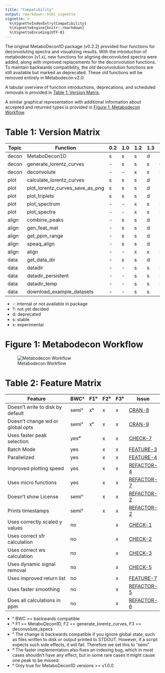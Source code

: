 ```yaml
---
title: "Compatibility"
output: rmarkdown::html_vignette
vignette: >
  %\VignetteIndexEntry{Compatibility}
  %\VignetteEngine{knitr::rmarkdown}
  %\VignetteEncoding{UTF-8}
---
```


The original MetaboDecon1D package (v0.2.2) provided four functions for
deconvoluting spectra and visualizing results. With the introduction of
metabodecon (v1.x), new functions for aligning deconvoluted spectra were added,
along with improved replacements for the deconvolution functions. To maintain
backwards compatibility, the old deconvolution functions are still available but
marked as deprecated. These old functions will be removed entirely in
Metabodecon v2.0.

A tabular overview of function introductions, deprecations, and scheduled
removals is provided in [Table 1: Version Matrix](#table-1-version-matrix).

A similar graphical representation with additional information about accepted
and returned types is provided in
[Figure 1: Metabodecon Workflow](#figure-1-metabodecon-workflow).

# Table 1: Version Matrix

| Topic | Function                        | 0.2 | 1.0 | 1.2 | 1.3 | 2.0 |
| ----- | ------------------------------- | --- | --- | --- | --- | --- |
| decon | MetaboDecon1D                   | s   | s   | s   | d   | -   |
| decon | generate_lorentz_curves         | -   | s   | s   | s   | d   |
| decon | deconvolute                     | -   | -   | x   | x   | s   |
| plot  | calculate_lorentz_curves        | s   | s   | s   | d   | -   |
| plot  | plot_lorentz_curves_save_as_png | s   | s   | s   | d   | -   |
| plot  | plot_triplets                   | s   | s   | s   | d   | -   |
| plot  | plot_spectrum                   | -   | -   | x   | s   | s   |
| plot  | plot_spectra                    | -   | -   | x   | s   | s   |
| align | combine_peaks                   | -   | s   | s   | d   | -   |
| align | gen_feat_mat                    | -   | s   | s   | d   | -   |
| align | get_ppm_range                   | -   | s   | s   | d   | -   |
| align | speaq_align                     | -   | s   | s   | d   | -   |
| align | align                   | -   | -   | x   | x   | s   |
| data  | get_data_dir                    | -   | s   | s   | d   | -   |
| data  | datadir                         | -   | -   | s   | s   | s   |
| data  | datadir_persistent              | -   | -   | s   | s   | s   |
| data  | datadir_temp                    | -   | -   | s   | s   | s   |
| data  | download_example_datasets       | -   | -   | s   | s   | s   |

* -: internal or not available in package
* ?: not yet decided
* d: deprecated
* s: stable
* x: experimental

# Figure 1: Metabodecon Workflow

![Metabodecon Workflow](metabodecon_workflow.svg)

# Table 2: Feature Matrix

| Feature                          | BWCᵃ  | F1ᵇ | F2ᵇ | F3ᵇ | Issue        |
| -------------------------------- | ----- | --- | --- | --- | ------------ |
| Doesn't write to disk by default | semiᶜ | xᵉ  | x   | x   | [CRAN-8]     |
| Doesn't change wd or global opts | semiᶜ | xᵉ  | x   | x   | [CRAN-9]     |
| Uses faster peak selection       | yesᵈ  |     | x   | x   | [CHECK-7]    |
| Batch Mode                       | yes   |     | x   | x   | [FEATURE-3]  |
| Parallelized                     | yes   |     | x   | x   | [FEATURE-4]  |
| Improved plotting speed          | yes   |     | x   | x   | [REFACTOR-4] |
| Uses micro functions             | yes   |     | x   | x   | [REFACTOR-7] |
| Doesn't show License             | semiᶜ |     | x   | x   | [REFACTOR-2] |
| Prints timestamps                | semiᶜ |     | x   | x   | [REFACTOR-2] |
| Uses correctly scaled y values   | no    |     |     | x   | [CHECK-1]    |
| Uses correct sfr calculation     | no    |     |     | x   | [CHECK-2]    |
| Uses correct ws calculation      | no    |     |     | x   | [CHECK-3]    |
| Uses dynamic signal removal      | no    |     |     | x   | [CHECK-5]    |
| Uses improved return list        | no    |     |     | x   | [FEATURE-7]  |
| Uses faster smoothing            | no    |     |     | x   | [REFACTOR-5] |
| Does all calculations in ppm     | no    |     |     | x   | [REFACTOR-6] |

- ᵃ BWC == backwards compatible
- ᵇ F1 == MetaboDecon1D, F2 == generate_lorentz_curves, F3 == deconvolute_ispecs
- ᶜ The change is backwards compatible if you ignore global state, such as files
  written to disk or output printed to STDOUT. However, if a script expects such
  side effects, it will fail. Therefore we set this to "semi".
- ᵈ The faster implementation also fixes an indexing bug, which in most cases
  shouldn't have any effect, but in some rare cases it might cause one peak to
  be missed.
- ᵉ Only true for MetaboDecon1D versions >= v1.0.0

[CHECK-1]: ../TODOS.md#check-1-use-of-dtypp-in-load_spectrum
[CHECK-2]: ../TODOS.md#check-2-signal-free-region-calculation
[CHECK-3]: ../TODOS.md#check-3-water-signal-calculation
[CHECK-5]: ../TODOS.md#check-5-signal-preprocessing
[CHECK-7]: ../TODOS.md#check-7-peak-selection-procedure
[CHECK-10]: ../TODOS.md#check-10-negative-values-for-estimated-a
[CRAN-8]: ../TODOS.md#cran-8-functions-should-not-write-to-disk-by-default
[CRAN-9]: ../TODOS.md#cran-9-functions-should-not-change-working-dir-or-global-options
[FEATURE-3]: ../TODOS.md#feature-3-batch-mode
[FEATURE-4]: ../TODOS.md#feature-4-parallelize
[FEATURE-7]: ../TODOS.md#feature-7-improve-return-value
[REFACTOR-2]: ../TODOS.md#refactor-2-text-output--license-timestamps
[REFACTOR-4]: ../TODOS.md#refactor-4-plotting-speed
[REFACTOR-5]: ../TODOS.md#refactor-5-speedup-smoothing
[REFACTOR-6]: ../TODOS.md#refactor-6-use-a-single-unit-as-source-of-truth
[REFACTOR-7]: ../TODOS.md#refactor-7-split-monolithic-functions-into-smaller-parts
